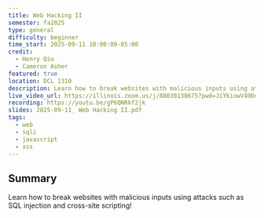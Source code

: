 ```yaml
---
title: Web Hacking II
semester: fa2025
type: general
difficulty: beginner
time_start: 2025-09-11 18:00:00-05:00
credit:
  - Henry Qiu
  - Cameron Asher
featured: true
location: DCL 1310
description: Learn how to break websites with malicious inputs using attacks such as SQL injection and cross-site scripting!
live_video_url: https://illinois.zoom.us/j/88030138675?pwd=JiYkiowV49DcJRSNw0aQfQU9YgNi6l.1
recording: https://youtu.be/gP6QNRkf2jk
slides: 2025-09-11_ Web Hacking II.pdf
tags:
  - web
  - sqli
  - javascript
  - xss
---
```

## Summary
Learn how to break websites with malicious inputs using attacks such as SQL injection and cross-site scripting!
